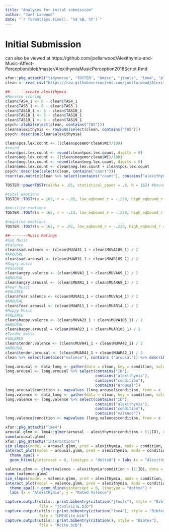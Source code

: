 ```yaml
---
title: "Analyses for inital submission"
author: "Joel Larwood"
date: "`r format(Sys.time(), '%d %B, %Y')`"
---
```

# Initial Submission 

can also be viewed at https://github.com/joellarwood/Alexithymia-and-Music-Affect-Perception/blob/master/AlexithymiaMusicPerception2018Script.Rmd 

```r
xfun::pkg_attach2("tidyverse", "TOSTER", "Hmisc", "jtools", "lme4", "plyr", "psych")
clean <- read_csv("https://raw.githubusercontent.com/joellarwood/Alexithymia-and-Music-Affect-Perception/master/LarwoodAlexithymiaMusicAffectPerception.csv")
```


```r
##-------create alexithymia
#Reverse scoring 
clean$TAS4_1 <- 6 - clean$TAS4_1
clean$TAS5_1 <- 6 - clean$TAS5_1
clean$TAS10_1 <- 6 - clean$TAS10_1
clean$TAS18_1 <- 6 - clean$TAS18_1
clean$TAS19_1 <- 6 - clean$TAS19_1
psych::alpha(select(clean, contains("TAS")))
clean$alexithymia <- rowSums(select(clean, contains("TAS")))
psych::describe(clean$alexithymia)
```

```r
clean$pos.lex.count <- ((clean$posemo*clean$WC)/100)
#round 
clean$pos.lex.count <- round(clean$pos.lex.count, digits = 0)
clean$neg.lex.count <- ((clean$negemo*clean$WC)/100)
clean$neg.lex.count <- round(clean$neg.lex.count, digits = 0)
clean$emo.lex.count <- clean$neg.lex.count + clean$pos.lex.count
psych::describe(select(clean, contains("count")))
rcorr(as.matrix(clean %>% select(contains("count"), contains("alexithymia"))))
```

```r
TOSTER::powerTOSTr(alpha = .05, statistical_power = .8, N = 162) #bounds = +/- .228
```

```r
#total emotions
TOSTER::TOSTr(n = 162, r = -.05, low_eqbound_r = -.228, high_eqbound_r = .228) 
```

```r
#positive emotions  
TOSTER::TOSTr(n = 162, r = -.13, low_eqbound_r = -.228, high_eqbound_r = .228) 
```

```r
#negative emotions
TOSTER::TOSTr(n = 162, r = .02, low_eqbound_r = -.228, high_eqbound_r = .228)  
```

```r
##--------Music Ratings
#Sad Music 
#Valence
clean$sad.valence <- (clean$MUVA31_1 + clean$MUVA109_1) / 2
#AROUSAL 
clean$sad.arousal <- (clean$MUAR31_1 + clean$MUAR109_1) / 2
#Angry music 
#Valence 
clean$angry.valence <- (clean$MUVA1_1 + clean$MUVA69_1) / 2
#AROUSAL
clean$angry.arousal <- (clean$MUAR1_1 + clean$MUAR69_1) / 2
#Fear Music
#VALENCE
clean$fear.valence <- (clean$MUVA11_1 + clean$MUVA14_1) / 2
#AROUSAL
clean$fear.arousal <- (clean$MUAR11_1 + clean$MUAR14_1) / 2
#Happy Music 
#VALENCE
clean$happy.valence <- (clean$MUVA23_1 + clean$MUVA105_1) / 2 
#AROUSAL
clean$happy.arousal = (clean$MUAR23_1 + clean$MUAR105_1) / 2
#Tender music 
#VALENCE
clean$tender.valence <- (clean$MUVA41_1 + clean$MUVA42_1) / 2 
#AROUSAL
clean$tender.arousal <- (clean$MUAR41_1 + clean$MUAR42_1) / 2 
clean %>% select(contains("valence"), contains ("arousal")) %>% describe()
```

```r
long.arousal <- data_long <- gather(data = clean, key = condition, value = arousal, sad.arousal, happy.arousal, fear.arousal, tender.arousal, angry.arousal, factor_key=TRUE)
long.arousal <- long.arousal %>% select(contains("ID"),
                                        contains("alexithymia"),
                                        contains("condition"),
                                        contains("arousal"))
long.arousal$condition <- mapvalues (long.arousal$condition, from = c ("sad.arousal", "happy.arousal", "fear.arousal", "tender.arousal", "angry.arousal"), to = c("Sad", "Happy", "Fearful", "Tender", "Angry"))
long.valence <- data_long <- gather(data = clean, key = condition, value = valence, sad.valence, happy.valence, fear.valence, tender.valence, angry.valence, factor_key=TRUE)
long.valence <- long.valence %>% select(contains("ID"),
                                        contains("alexithymia"),
                                        contains("condition"),
                                        contains("valence"))
long.valence$condition <- mapvalues (long.valence$condition, from = c ("sad.valence", "happy.valence", "fear.valence", "tender.valence", "angry.valence"), to = c("Sad", "Happy", "Fearful", "Tender", "Angry"))
```

```r
xfun::pkg_attach2("lme4")
arousal.glmm <- lme4::glmer(arousal ~ alexithymia*condition + (1|ID), data = long.arousal)
summ(arousal.glmm)
xfun::pkg_attach2("interactions")
sim_slopes(model = arousal.glmm, pred = alexithymia, modx = condition, digits = 3)
interact_plot(model = arousal.glmm, pred = alexithymia, modx = condition, interval = TRUE) + 
  theme_apa() + 
  geom_hline(yintercept = 0, linetype = "dotted") + labs (x = "Alexithymia", y = "Rated Arousal") 
```


```r
valence.glmm <- glmer(valence ~ alexithymia*condition + (1|ID), data = long.valence)
summ (valence.glmm)
sim_slopes(model = valence.glmm, pred = alexithymia, modx = condition, digits = 3) 
interact_plot(model = valence.glmm, pred = alexithymia, modx = condition, interval = TRUE) + 
  theme_apa() + geom_hline(yintercept = 0, linetype = "dotted") + 
  labs (x = "Alexithymia", y = "Rated Valence") 
```


```r
capture.output(utils:::print.bibentry(citation("jtools"), style = "Bibtex"),
               file = "jtoolsCITE.bib")
capture.output(utils:::print.bibentry(citation("lme4"), style = "Bibtex"),
               file = "LME4Cite.bib")
capture.output(utils:::print.bibentry(citation(), style = "Bibtex"),
               file = "Rcite.bib")
```
